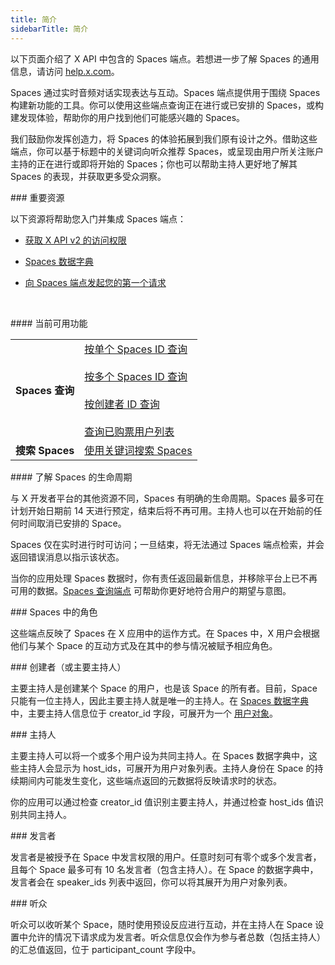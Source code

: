 ```yaml
---
title: 简介
sidebarTitle: 简介
---
```



以下页面介绍了 X API 中包含的 Spaces 端点。若想进一步了解 Spaces 的通用信息，请访问 [help.x.com](https://help.x.com/en/using-twitter/spaces)。

Spaces 通过实时音频对话实现表达与互动。Spaces 端点提供用于围绕 Spaces 构建新功能的工具。你可以使用这些端点查询正在进行或已安排的 Spaces，或构建发现体验，帮助你的用户找到他们可能感兴趣的 Spaces。

我们鼓励你发挥创造力，将 Spaces 的体验拓展到我们原有设计之外。借助这些端点，你可以基于标题中的关键词向听众推荐 Spaces，或呈现由用户所关注账户主持的正在进行或即将开始的 Spaces；你也可以帮助主持人更好地了解其 Spaces 的表现，并获取更多受众洞察。

<div id="important-resources">
  ### 重要资源
</div>

以下资源将帮助您入门并集成 Spaces 端点：

- [获取 X API v2 的访问权限](/zh/x-api/getting-started/getting-access)
- [Spaces 数据字典](/zh/x-api/fundamentals/data-dictionary#space)
- [向 Spaces 端点发起您的第一个请求](/zh/x-api/spaces/lookup/introduction)

   

<div id="whats-currently-available">
  #### 当前可用功能
</div>

|     |     |
| :--- | :--- |
| **Spaces 查询** | [按单个 Spaces ID 查询](/zh/x-api/spaces/space-lookup-by-space-id)<br /><br />[按多个 Spaces ID 查询](/zh/x-api/spaces/space-lookup-up-space-ids)<br /><br />[按创建者 ID 查询](/zh/x-api/spaces/space-lookup-by-their-creators)<br /><br />[查询已购票用户列表](/zh/x-api/spaces/retrieve-the-list-of-users-who-purchased-a-ticket-to-the-given-space) |
| **搜索 Spaces** | [使用关键词搜索 Spaces](/zh/x-api/spaces/search-for-spaces) |

<div id="understanding-the-lifecycle-of-spaces">
  #### 了解 Spaces 的生命周期
</div>

与 X 开发者平台的其他资源不同，Spaces 有明确的生命周期。Spaces 最多可在计划开始日期前 14 天进行预定，结束后将不再可用。主持人也可以在开始前的任何时间取消已安排的 Space。

Spaces 仅在实时进行时可访问；一旦结束，将无法通过 Spaces 端点检索，并会返回错误消息以指示该状态。

当你的应用处理 Spaces 数据时，你有责任返回最新信息，并移除平台上已不再可用的数据。[Spaces 查询端点](/zh/x-api/spaces/lookup/introduction) 可帮助你更好地符合用户的期望与意图。
 

<div id="roles-in-spaces">
  ### Spaces 中的角色
</div>

这些端点反映了 Spaces 在 X 应用中的运作方式。在 Spaces 中，X 用户会根据他们与某个 Space 的互动方式及在其中的参与情况被赋予相应角色。
 

<div id="creator-or-primary-host">
  ### 创建者（或主要主持人）
</div>

主要主持人是创建某个 Space 的用户，也是该 Space 的所有者。目前，Space 只能有一位主持人，因此主要主持人就是唯一的主持人。在 [Spaces 数据字典](/zh/x-api/fundamentals/data-dictionary#space) 中，主要主持人信息位于 creator\_id 字段，可展开为一个 [用户对象](/zh/x-api/fundamentals/data-dictionary#user)。
 

<div id="hosts">
  ### 主持人
</div>

主要主持人可以将一个或多个用户设为共同主持人。在 Spaces 数据字典中，这些主持人会显示为 host\_ids，可展开为用户对象列表。主持人身份在 Space 的持续期间内可能发生变化，这些端点返回的元数据将反映请求时的状态。

你的应用可以通过检查 creator\_id 值识别主要主持人，并通过检查 host\_ids 值识别共同主持人。
 

<div id="speaker">
  ### 发言者
</div>

发言者是被授予在 Space 中发言权限的用户。任意时刻可有零个或多个发言者，且每个 Space 最多可有 10 名发言者（包含主持人）。在 Space 的数据字典中，发言者会在 speaker\_ids 列表中返回，你可以将其展开为用户对象列表。
 

<div id="listener">
  ### 听众
</div>

听众可以收听某个 Space，随时使用预设反应进行互动，并在主持人在 Space 设置中允许的情况下请求成为发言者。听众信息仅会作为参与者总数（包括主持人）的汇总值返回，位于 participant\_count 字段中。